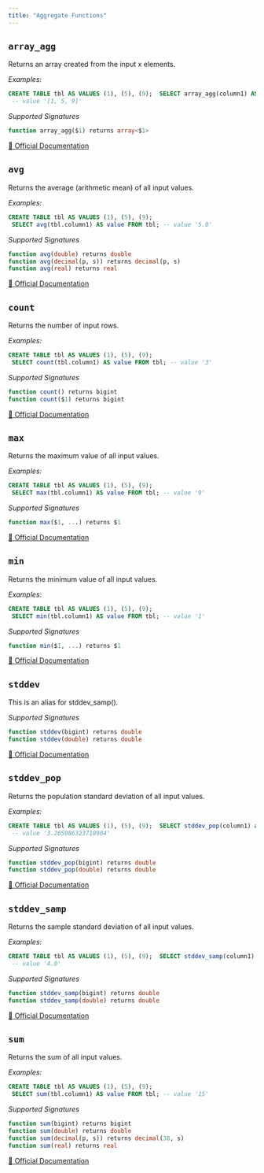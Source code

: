 ```yaml
---
title: "Aggregate Functions"
---
```



## `array_agg`

Returns an array created from the input x elements.


*Examples:*
```sql examples.sql
CREATE TABLE tbl AS VALUES (1), (5), (9);  SELECT array_agg(column1) AS value FROM tbl;
 -- value '[1, 5, 9]'
```
*Supported Signatures*
```sql
function array_agg($1) returns array<$1>
```
[🔗 Official Documentation](https://trino.io/docs/current/functions/aggregate.html#array_agg)

## `avg`

Returns the average (arithmetic mean) of all input values.


*Examples:*
```sql examples.sql
CREATE TABLE tbl AS VALUES (1), (5), (9); 
 SELECT avg(tbl.column1) AS value FROM tbl; -- value '5.0'
```
*Supported Signatures*
```sql
function avg(double) returns double
function avg(decimal(p, s)) returns decimal(p, s)
function avg(real) returns real
```
[🔗 Official Documentation](https://trino.io/docs/current/functions/aggregate.html#avg)

## `count`

Returns the number of input rows.


*Examples:*
```sql examples.sql
CREATE TABLE tbl AS VALUES (1), (5), (9); 
 SELECT count(tbl.column1) AS value FROM tbl; -- value '3'
```
*Supported Signatures*
```sql
function count() returns bigint
function count($1) returns bigint
```
[🔗 Official Documentation](https://trino.io/docs/current/functions/aggregate.html#count)

## `max`

Returns the maximum value of all input values.


*Examples:*
```sql examples.sql
CREATE TABLE tbl AS VALUES (1), (5), (9); 
 SELECT max(tbl.column1) AS value FROM tbl; -- value '9'
```
*Supported Signatures*
```sql
function max($1, ...) returns $1
```
[🔗 Official Documentation](https://trino.io/docs/current/functions/aggregate.html#max)

## `min`

Returns the minimum value of all input values.


*Examples:*
```sql examples.sql
CREATE TABLE tbl AS VALUES (1), (5), (9); 
 SELECT min(tbl.column1) AS value FROM tbl; -- value '1'
```
*Supported Signatures*
```sql
function min($1, ...) returns $1
```
[🔗 Official Documentation](https://trino.io/docs/current/functions/aggregate.html#min)

## `stddev`

This is an alias for stddev_samp().

*Supported Signatures*
```sql
function stddev(bigint) returns double
function stddev(double) returns double
```
[🔗 Official Documentation](https://trino.io/docs/current/functions/aggregate.html#stddev)

## `stddev_pop`

Returns the population standard deviation of all input values.


*Examples:*
```sql examples.sql
CREATE TABLE tbl AS VALUES (1), (5), (9);  SELECT stddev_pop(column1) as value from tbl;
 -- value '3.265986323710904'
```
*Supported Signatures*
```sql
function stddev_pop(bigint) returns double
function stddev_pop(double) returns double
```
[🔗 Official Documentation](https://trino.io/docs/current/functions/aggregate.html#stddev_pop)

## `stddev_samp`

Returns the sample standard deviation of all input values.


*Examples:*
```sql examples.sql
CREATE TABLE tbl AS VALUES (1), (5), (9);  SELECT stddev_samp(column1) as value from tbl;
 -- value '4.0'
```
*Supported Signatures*
```sql
function stddev_samp(bigint) returns double
function stddev_samp(double) returns double
```
[🔗 Official Documentation](https://trino.io/docs/current/functions/aggregate.html#stddev_samp)

## `sum`

Returns the sum of all input values.


*Examples:*
```sql examples.sql
CREATE TABLE tbl AS VALUES (1), (5), (9); 
 SELECT sum(tbl.column1) AS value FROM tbl; -- value '15'
```
*Supported Signatures*
```sql
function sum(bigint) returns bigint
function sum(double) returns double
function sum(decimal(p, s)) returns decimal(38, s)
function sum(real) returns real
```
[🔗 Official Documentation](https://trino.io/docs/current/functions/aggregate.html#sum)


